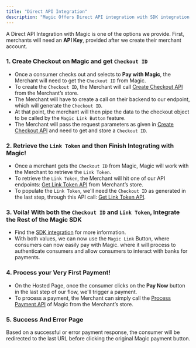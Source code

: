 ```yaml
---
title: "Direct API Integration"
description: "Magic Offers Direct API integration with SDK integration."
---
```


A Direct API Integration with Magic is one of the options we provide. First, merchants will need an __API Key__, provided after we create their merchant account.

### 1. Create Checkout on Magic and get `Checkout ID`

- Once a consumer checks out and selects to __Pay with Magic__, the Merchant will need to get the `Checkout ID` from Magic.
- To create the `Checkout ID`, the Merchant will call [Create Checkout API](/api-reference/endpoint/checkout/create_checkout) from the  Merchant’s store. 
- The Merchant will have to create a call on their backend to our endpoint, which will generate the `Checkout ID`.
- At that point, the merchant will then pipe the data to the checkout object to be called by the `Magic Link Button` feature.
- The Merchant will pass the request parameters as given in [Create Checkout API](/api-reference/endpoint/checkout/create_checkout) and need to get and store a `Checkout ID`.

### 2. Retrieve the `Link Token` and then Finish Integrating with Magic!

- Once a merchant gets the `Checkout ID` from Magic, Magic will work with the Merchant to retrieve the `Link Token`.
- To retrieve the `Link Token`, the Merchant will hit one of our API endpoints: [Get Link Token API](/api-reference/endpoint/checkout/generate_link_token) from Merchant’s store.
- To populate the `Link Token`, we'll need the `Checkout ID` as generated in the last step, through this API call: [Get Link Token API](/api-reference/endpoint/checkout/generate_link_token).


### 3. Voila! With both the `Checkout ID` and `Link Token`, Integrate the Rest of the Magic SDK

- Find the [SDK integration](/essentials/integration/sdk) for more information.
- With both values, we can now use the `Magic Link` Button, where consumers can now easily pay with Magic. where it will process to authenticate consumers and allow consumers to interact with banks for payments.

### 4. Process your Very First Payment!

- On the Hosted Page, once the consumer clicks on the __Pay Now__ button in the last step of our flow, we'll trigger a payment.
- To process a payment, the Merchant can simply call the [Process Payment API](/api-reference/endpoint/payment_preprocess/get_processor_token) of Magic from the Merchant’s store.


### 5. Success And Error Page

Based on a successful or error payment response, the consumer will be redirected to the last URL before clicking the original Magic payment button.



